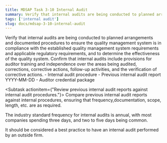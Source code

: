 ```yaml
---
title: MDSAP Task 3-10 Internal Audit
summary: Verify that internal audits are being conducted to planned arrangements and documented procedures.  Confirm that internal audits include provisions for auditor training and independence over the areas being audited, corrections, corrective actions, follow-up activities, and the verification of corrective actions.
tags: ['internal audit']
slug: docs/mdsap-3-10-internal-audit
---
```


<RegLang>
Verify that internal audits are being conducted to planned arrangements and documented procedures to ensure the quality management system is in compliance with the established quality management system requirements and applicable regulatory requirements, and to determine the effectiveness of the quality system.  
Confirm that internal audits include provisions for auditor training and independence over the areas being audited, corrections, corrective actions, follow-up activities, and the verification of corrective actions.
</RegLang>
<QdocList docs={['internal audit procedure', 'previous internal audit documents']}/>

<ReportLang>
- Internal audit procedure
- Previous internal audit report YYYY-MM-DD
- Auditor credential package
</ReportLang>

<Subtask actionitem={"Review previous internal audit reports against internal audit procedures."}>
Compare previous internal audit reports against internal procedures, ensuring that frequency,documentation, scope, length, etc. are as required.

The industry standard frequency for internal audits is annual, with most companies spending three days, and two to five days being common.

It should be considered a best practice to have an internal audit performed by an outside firm. 
</Subtask>



